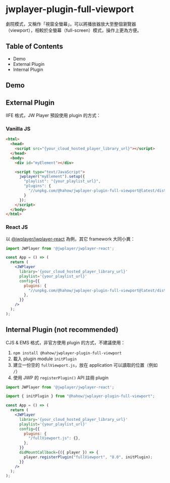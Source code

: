 
# jwplayer-plugin-full-viewport

劇院模式，又稱作「視窗全螢幕」。可以將播放器放大至整個瀏覽器（viewport），相較於全螢幕（full-screen）模式，操作上更為方便。

## Table of Contents

- Demo
- External Plugin
- Internal Plugin

## Demo

<Story id="full-viewport--full-viewport" />

## External Plugin

IIFE 格式，JW Player 預設使用 plugin 的方式：

### Vanilla JS

```html
<html>
  <head>
    <script src="{your_cloud_hosted_player_library_url}"></script>
  </head>
  <body>
    <div id="myElement"></div>

    <script type="text/JavaScript">
      jwplayer("myElement").setup({
        "playlist": "{your_playlist_url}",
        "plugins": {
          "//unpkg.com/@hahow/jwplayer-plugin-full-viewport@latest/dist/iife/fullViewport.js": {}
        }
      });
    </script>
  </body>
</html>
```

### React JS

以 [@jwplayer/jwplayer-react](https://github.com/jwplayer/jwplayer-react) 為例，其它 framework 大同小異：

```jsx
import JWPlayer from '@jwplayer/jwplayer-react';

const App = () => (
  return (
    <JWPlayer
      library='{your_cloud_hosted_player_library_url}'
      playlist='{your_playlist_url}'
      config={{
        plugins: {
          "//unpkg.com/@hahow/jwplayer-plugin-full-viewport@latest/dist/iife/fullViewport.js": {},
        },
      }}
    />
  );
);
```

## Internal Plugin (not recommended)

CJS & EMS 格式，非官方使用 plugin 的方式，不建議使用：

1. `npm install @hahow/jwplayer-plugin-full-viewport`
1. 載入 plugin module `initPlugin`
1. 建立一份空的 `fullViewport.js`，放在 application 可以讀取的位置（例如 `/`）
1. 使用 JWP 的 `registerPlugin()` API 註冊 plugin

```jsx
import JWPlayer from '@jwplayer/jwplayer-react';

import { initPlugin } from "@hahow/jwplayer-plugin-full-viewport";

const App = () => (
  return (
    <JWPlayer
      library='{your_cloud_hosted_player_library_url}'
      playlist='{your_playlist_url}'
      config={{
        plugins: {
          "/fullViewport.js": {},
        },
      }}
      didMountCallback={({ player }) => {
        player.registerPlugin("fullViewport", "8.0", initPlugin);
      }}
    />
  );
);
```
